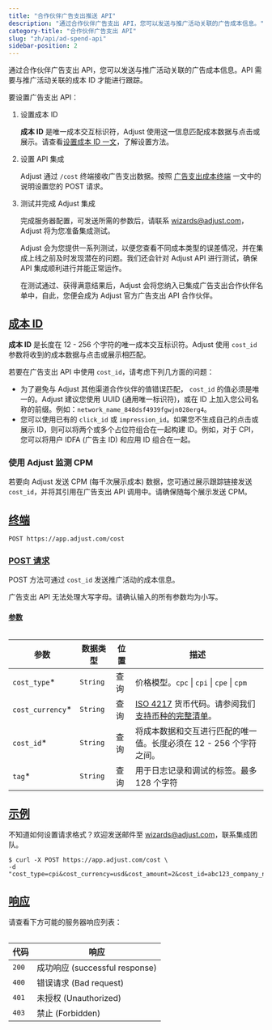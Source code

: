 ```yaml
---
title: "合作伙伴广告支出推送 API"
description: "通过合作伙伴广告支出 API，您可以发送与推广活动关联的广告成本信息。"
category-title: "合作伙伴广告支出 API"
slug: "zh/api/ad-spend-api"
sidebar-position: 2
---
```


通过合作伙伴广告支出 API，您可以发送与推广活动关联的广告成本信息。API 需要与推广活动关联的成本 ID 才能进行跟踪。

要设置广告支出 API：

1. 设置成本 ID

   **成本 ID** 是唯一成本交互标识符，Adjust 使用这一信息匹配成本数据与点击或展示。请查看[设置成本 ID 一文](/zh/api/ad-spend-api/cost-id)，了解设置方法。

2. 设置 API 集成

   Adjust 通过 `/cost` 终端接收广告支出数据。按照 [广告支出成本终端](/zh/api/ad-spend-api/cost-endpoint) 一文中的说明设置您的 POST 请求。

3. 测试并完成 Adjust 集成

   完成服务器配置，可发送所需的参数后，请联系 [wizards@adjust.com](mailto:wizards@adjust.com)，Adjust 将为您准备集成测试。

   Adjust 会为您提供一系列测试，以便您查看不同成本类型的误差情况，并在集成上线之前及时发现潜在的问题。我们还会针对 Adjust API 进行测试，确保 API 集成顺利进行并能正常运作。

   在测试通过、获得满意结果后，Adjust 会将您纳入已集成广告支出合作伙伴名单中，自此，您便会成为 Adjust 官方广告支出 API 合作伙伴。

## [成本 ID](cost-id)

**成本 ID** 是长度在 12 \- 256 个字符的唯一成本交互标识符。Adjust 使用 `cost_id` 参数将收到的成本数据与点击或展示相匹配。

若要在广告支出 API 中使用 `cost_id`，请考虑下列几方面的问题：

-  为了避免与 Adjust 其他渠道合作伙伴的值错误匹配， `cost_id` 的值必须是唯一的。Adjust 建议您使用 UUID \(通用唯一标识符\)，或在 ID 上加入您公司名称的前缀。例如：`network_name_848dsf4939fgwjn028erg4`。
-  您可以使用已有的 `click_id` 或 `impression_id`。如果您不生成自己的点击或展示 ID，则可以将两个或多个占位符组合在一起构建 ID。例如，对于 CPI，您可以将用户 IDFA \(广告主 ID\) 和应用 ID 组合在一起。

### 使用 Adjust 监测 CPM

若要向 Adjust 发送 CPM \(每千次展示成本\) 数据，您可通过展示跟踪链接发送 `cost_id`，并将其引用在广告支出 API 调用中。请确保随每个展示发送 CPM。

## [终端](endpoint)

<CodeBlock title="终端" highlight="/cost">

```http
POST https://app.adjust.com/cost
```

</CodeBlock>

### [POST 请求](post-request)

POST 方法可通过 `cost_id` 发送推广活动的成本信息。

<Callout type="important">

广告支出 API 无法处理大写字母。请确认输入的所有参数均为小写。

</Callout>

#### [参数](parameters)

<Table search>

| 参数              | 数据类型 | 位置 | 描述                                                                                                                                                |
| ----------------- | -------- | ---- | --------------------------------------------------------------------------------------------------------------------------------------------------- |
| `cost_type`\*     | `String` | 查询 | 价格模型。`cpc` \| `cpi` \| `cpe` \| `cpm`                                                                                                          |
| `cost_currency`\* | `String` | 查询 | [ISO 4217](https://www.iban.com/currency-codes) 货币代码。请参阅我们[支持币种的完整清单](https://help.adjust.com/zh/article/supported-currencies)。 |
| `cost_id`\*       | `String` | 查询 | 将成本数据和交互进行匹配的唯一值。长度必须在 12 \- 256 个字符之间。                                                                                 |
| `tag`\*           | `String` | 查询 | 用于日志记录和调试的标签。最多 128 个字符                                                                                                           |

</Table>

## [示例](example)

<Callout type="tip">

不知道如何设置请求格式？欢迎发送邮件至 [wizards@adjust.com](mailto:wizards@adjust.com)，联系集成团队。

</Callout>
<CodeBlock title="cURL" highlight="cost_type, cost_currency, cost_amount, cost_id, tag">

```console
$ curl -X POST https://app.adjust.com/cost \
-d "cost_type=cpi&cost_currency=usd&cost_amount=2&cost_id=abc123_company_name_test_1&tag=company_name_test"
```

</CodeBlock>

## [响应](responses)

请查看下方可能的服务器响应列表：

<Table>

| 代码  | 响应                             |
| ----- | -------------------------------- |
| `200` | 成功响应 \(successful response\) |
| `400` | 错误请求 \(Bad request\)         |
| `401` | 未授权 \(Unauthorized\)          |
| `403` | 禁止 \(Forbidden\)               |

</Table>
